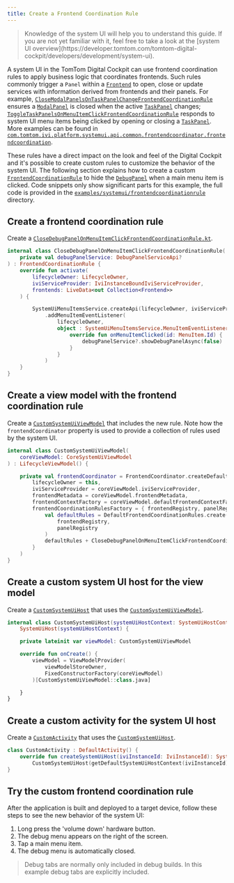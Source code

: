 ```yaml
---
title: Create a Frontend Coordination Rule
---
```

<Blockquote hasIcon>
    Knowledge of the system UI will help you to understand this guide. If you are not yet familiar
    with it, feel free to take a look at the
    [system UI overview](https://developer.tomtom.com/tomtom-digital-cockpit/developers/development/system-ui).
</Blockquote>

A system UI in the TomTom Digital Cockpit can use frontend coordination rules to apply business logic that coordinates frontends.
Such rules commonly trigger a `Panel` within a [`Frontend`](TTIVI_PLATFORM_API) to open,
close or update services with information derived from frontends and their panels. For example,
[`CloseModalPanelsOnTaskPanelChangeFrontendCoordinationRule`](TTIVI_PLATFORM_API) ensures
a [`ModalPanel`](TTIVI_PLATFORM_API) is closed when the active [`TaskPanel`](TTIVI_PLATFORM_API) changes;
[`ToggleTaskPanelsOnMenuItemClickFrontendCoordinationRule`](TTIVI_PLATFORM_API)
responds to system UI menu items being clicked by opening or closing a [`TaskPanel`](TTIVI_PLATFORM_API).
More examples can be found in
[`com.tomtom.ivi.platform.systemui.api.common.frontendcoordinator.frontendcoordination`](TTIVI_PLATFORM_API).

These rules have a direct impact on the look and feel of the Digital Cockpit and it's possible
to create custom rules to customize the behavior of the system UI. The following section explains how
to create a custom [`FrontendCoordinationRule`](TTIVI_PLATFORM_API) to hide the
[`DebugPanel`](TTIVI_PLATFORM_API) when a main menu item is clicked. Code snippets only show
significant parts for this example, the full code is provided in the
[`examples/systemui/frontendcoordinationrule`](https://github.com/tomtom-international/tomtom-digital-cockpit-sdk-examples/tree/main/examples/systemui/frontendcoordinationrule)
directory.

## Create a frontend coordination rule
Create a
[`CloseDebugPanelOnMenuItemClickFrontendCoordinationRule.kt`](https://github.com/tomtom-international/tomtom-digital-cockpit-sdk-examples/blob/main/examples/systemui/frontendcoordinationrule/src/main/kotlin/com/example/ivi/example/systemui/frontendcoordinationrule/systemui/CloseDebugPanelOnMenuItemClickFrontendCoordinationRule.kt).

```kotlin
internal class CloseDebugPanelOnMenuItemClickFrontendCoordinationRule(
    private val debugPanelService: DebugPanelServiceApi?
) : FrontendCoordinationRule {
    override fun activate(
        lifecycleOwner: LifecycleOwner,
        iviServiceProvider: IviInstanceBoundIviServiceProvider,
        frontends: LiveData<out Collection<Frontend>>
    ) {

        SystemUiMenuItemsService.createApi(lifecycleOwner, iviServiceProvider)
            .addMenuItemEventListener(
                lifecycleOwner,
                object : SystemUiMenuItemsService.MenuItemEventListener {
                    override fun onMenuItemClicked(id: MenuItem.Id) {
                        debugPanelService?.showDebugPanelAsync(false)
                    }
                }
            )
    }
}
```

## Create a view model with the frontend coordination rule
Create a
[`CustomSystemUiViewModel`](https://github.com/tomtom-international/tomtom-digital-cockpit-sdk-examples/blob/main/examples/systemui/frontendcoordinationrule/src/main/kotlin/com/example/ivi/example/systemui/frontendcoordinationrule/systemui/CustomSystemUiViewModel.kt)
that includes the new rule. Note how the `frontendCoordinator` property is used to provide a collection of
rules used by the system UI.

```kotlin
internal class CustomSystemUiViewModel(
    coreViewModel: CoreSystemUiViewModel
) : LifecycleViewModel() {

    private val frontendCoordinator = FrontendCoordinator.createDefault(
        lifecycleOwner = this,
        iviServiceProvider = coreViewModel.iviServiceProvider,
        frontendMetadata = coreViewModel.frontendMetadata,
        frontendContextFactory = coreViewModel.defaultFrontendContextFactory,
        frontendCoordinationRulesFactory = { frontendRegistry, panelRegistry ->
            val defaultRules = DefaultFrontendCoordinationRules.create(
                frontendRegistry,
                panelRegistry
            )
            defaultRules + CloseDebugPanelOnMenuItemClickFrontendCoordinationRule(debugPanelService)
        }
    )
}
```

## Create a custom system UI host for the view model
Create a
[`CustomSystemUiHost`](https://github.com/tomtom-international/tomtom-digital-cockpit-sdk-examples/blob/main/examples/systemui/frontendcoordinationrule/src/main/kotlin/com/example/ivi/example/systemui/frontendcoordinationrule/systemui/CustomSystemUiHost.kt)
that uses the
[`CustomSystemUiViewModel`](https://github.com/tomtom-international/tomtom-digital-cockpit-sdk-examples/blob/main/examples/systemui/frontendcoordinationrule/src/main/kotlin/com/example/ivi/example/systemui/frontendcoordinationrule/systemui/CustomSystemUiViewModel.kt).
```kotlin
internal class CustomSystemUiHost(systemUiHostContext: SystemUiHostContext) :
    SystemUiHost(systemUiHostContext) {

    private lateinit var viewModel: CustomSystemUiViewModel

    override fun onCreate() {
        viewModel = ViewModelProvider(
            viewModelStoreOwner,
            FixedConstructorFactory(coreViewModel)
        )[CustomSystemUiViewModel::class.java]

    }
}
```

## Create a custom activity for the system UI host
Create a
[`CustomActivity`](https://github.com/tomtom-international/tomtom-digital-cockpit-sdk-examples/blob/main/examples/systemui/frontendcoordinationrule/src/main/kotlin/com/example/ivi/example/systemui/frontendcoordinationrule/CustomActivity.kt)
that uses the
[`CustomSystemUiHost`](https://github.com/tomtom-international/tomtom-digital-cockpit-sdk-examples/blob/main/examples/systemui/frontendcoordinationrule/src/main/kotlin/com/example/ivi/example/systemui/frontendcoordinationrule/systemui/CustomSystemUiHost.kt).
```kotlin
class CustomActivity : DefaultActivity() {
    override fun createSystemUiHost(iviInstanceId: IviInstanceId): SystemUiHost =
        CustomSystemUiHost(getDefaultSystemUiHostContext(iviInstanceId))
}
```

## Try the custom frontend coordination rule
After the application is built and deployed to a target device, follow these steps to see the new behavior
of the system UI:
1. Long press the 'volume down' hardware button.
2. The debug menu appears on the right of the screen.
3. Tap a main menu item.
4. The debug menu is automatically closed.

<Blockquote hasIcon>
    Debug tabs are normally only included in debug builds. In this example debug
    tabs are explicitly included.
</Blockquote>

